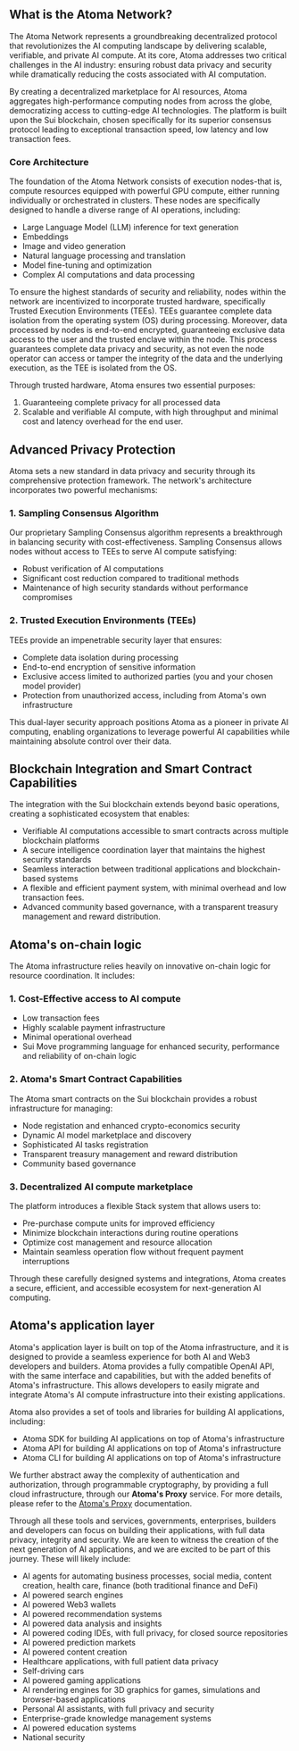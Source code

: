 
## What is the Atoma Network?

The Atoma Network represents a groundbreaking decentralized protocol that revolutionizes the AI computing landscape by delivering scalable, verifiable, and private AI compute.
At its core, Atoma addresses two critical challenges in the AI industry: ensuring robust data privacy and security while dramatically reducing the costs associated with AI computation.

By creating a decentralized marketplace for AI resources, Atoma aggregates high-performance computing nodes from across the globe, democratizing access to cutting-edge AI technologies.
The platform is built upon the Sui blockchain, chosen specifically for its superior consensus protocol leading to exceptional transaction speed, low latency and low transaction fees.

### Core Architecture

The foundation of the Atoma Network consists of execution nodes-that is, compute resources equipped with powerful GPU compute, either running individually or orchestrated in clusters.
These nodes are specifically designed to handle a diverse range of AI operations, including:

- Large Language Model (LLM) inference for text generation
- Embeddings
- Image and video generation
- Natural language processing and translation
- Model fine-tuning and optimization
- Complex AI computations and data processing

To ensure the highest standards of security and reliability, nodes within the network are incentivized to incorporate trusted hardware, specifically Trusted Execution Environments (TEEs).
TEEs guarantee complete data isolation from the operating system (OS) during processing. Moreover, data processed by nodes is end-to-end encrypted, guaranteeing exclusive data access to the user and
the trusted enclave within the node. This process guarantees complete data privacy and security, as not even the node operator can access or tamper the integrity of the data and the underlying execution, as the TEE is isolated from the OS.

Through trusted hardware, Atoma ensures two essential purposes:
1. Guaranteeing complete privacy for all processed data
2. Scalable and verifiable AI compute, with high throughput and minimal cost and latency overhead for the end user.

## Advanced Privacy Protection

Atoma sets a new standard in data privacy and security through its comprehensive protection framework. The network's architecture incorporates two powerful mechanisms:

### 1. Sampling Consensus Algorithm
Our proprietary Sampling Consensus algorithm represents a breakthrough in balancing security with cost-effectiveness. Sampling Consensus allows nodes without access to TEEs to serve AI compute satisfying:
- Robust verification of AI computations
- Significant cost reduction compared to traditional methods
- Maintenance of high security standards without performance compromises

### 2. Trusted Execution Environments (TEEs)
TEEs provide an impenetrable security layer that ensures:
- Complete data isolation during processing
- End-to-end encryption of sensitive information
- Exclusive access limited to authorized parties (you and your chosen model provider)
- Protection from unauthorized access, including from Atoma's own infrastructure

This dual-layer security approach positions Atoma as a pioneer in private AI computing, enabling organizations to leverage powerful AI capabilities while maintaining absolute control over their data.

## Blockchain Integration and Smart Contract Capabilities

The integration with the Sui blockchain extends beyond basic operations, creating a sophisticated ecosystem that enables:

- Verifiable AI computations accessible to smart contracts across multiple blockchain platforms
- A secure intelligence coordination layer that maintains the highest security standards
- Seamless interaction between traditional applications and blockchain-based systems
- A flexible and efficient payment system, with minimal overhead and low transaction fees.
- Advanced community based governance, with a transparent treasury management and reward distribution.

## Atoma's on-chain logic

The Atoma infrastructure relies heavily on innovative on-chain logic for resource coordination. It includes:

### 1. Cost-Effective access to AI compute
- Low transaction fees
- Highly scalable payment infrastructure
- Minimal operational overhead
- Sui Move programming language for enhanced security, performance and reliability of on-chain logic

### 2. Atoma's Smart Contract Capabilities
The Atoma smart contracts on the Sui blockchain provides a robust infrastructure for managing:
- Node registation and enhanced crypto-economics security
- Dynamic AI model marketplace and discovery
- Sophisticated AI tasks registration
- Transparent treasury management and reward distribution
- Community based governance

### 3. Decentralized AI compute marketplace
The platform introduces a flexible Stack system that allows users to:
- Pre-purchase compute units for improved efficiency
- Minimize blockchain interactions during routine operations
- Optimize cost management and resource allocation
- Maintain seamless operation flow without frequent payment interruptions

Through these carefully designed systems and integrations, Atoma creates a secure, efficient, and accessible ecosystem for next-generation AI computing.

## Atoma's application layer

Atoma's application layer is built on top of the Atoma infrastructure, and it is designed to provide a seamless experience for both AI and Web3 developers and builders.
Atoma provides a fully compatible OpenAI API, with the same interface and capabilities, but with the added benefits of Atoma's infrastructure. This allows developers
to easily migrate and integrate Atoma's AI compute infrastructure into their existing applications.

Atoma also provides a set of tools and libraries for building AI applications, including:
- Atoma SDK for building AI applications on top of Atoma's infrastructure
- Atoma API for building AI applications on top of Atoma's infrastructure
- Atoma CLI for building AI applications on top of Atoma's infrastructure

We further abstract away the complexity of authentication and authorization, through programmable cryptography, by providing a full cloud infrastructure, through our **Atoma's Proxy** service.
For more details, please refer to the [Atoma's Proxy](https://docs.atoma.network/cloud/get-started/overview) documentation.

Through all these tools and services, governments, enterprises, builders and developers can focus on building their applications, with full data privacy, integrity and security. We are keen to witness
the creation of the next generation of AI applications, and we are excited to be part of this journey. These will likely include:

- AI agents for automating business processes, social media, content creation, health care, finance (both traditional finance and DeFi)
- AI powered search engines
- AI powered Web3 wallets
- AI powered recommendation systems
- AI powered data analysis and insights
- AI powered coding IDEs, with full privacy, for closed source repositories
- AI powered prediction markets
- AI powered content creation
- Healthcare applications, with full patient data privacy
- Self-driving cars
- AI powered gaming applications
- AI rendering engines for 3D graphics for games, simulations and browser-based applications
- Personal AI assistants, with full privacy and security
- Enterprise-grade knowledge management systems
- AI powered education systems
- National security
